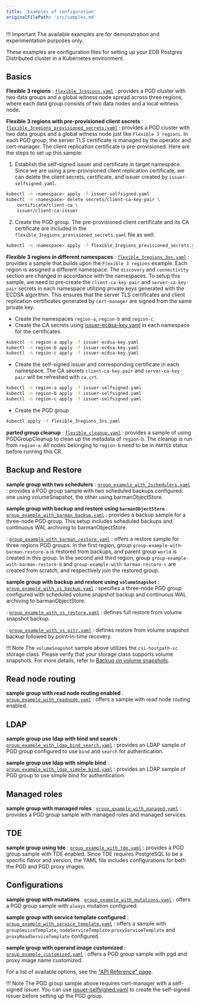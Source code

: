 ```yaml
---
title: 'Examples of configuration'
originalFilePath: 'src/samples.md'
---
```


!!! Important
    The available examples are for demonstration and
    experimentation purposes only.

These examples are configuration files for setting up
your EDB Postgres Distributed cluster in a Kubernetes environment.

## Basics

**Flexible 3 regions**
:  [`flexible_3regions.yaml`](../samples/flexible_3regions.yaml)
 : provides a PGD cluster with two data groups and a global witness node spread across three
  regions, where each data group consists of two data nodes and a local witness
  node.

**Flexible 3 regions with pre-provisioned client secrets**
:  [`flexible_3regions_provisioned_secrets.yaml`](../samples/flexible_3regions_provisioned_secrets.yaml)
:  provides a PGD cluster with two data groups and a global witness node just like `Flexible 3 regions`.
  In each PGD group, the server TLS certificate is managed by the operator and cert-manager. The
  client replication certificate is pre-provisioned. Here are the steps to set up this sample:

1.  Establish the self-signed issuer and certificate in target namespace. Since we are using a pre-provisioned
    client replication certificate, we can delete the client secrets, certificate, and issuer created by
    `issuer-selfsigned.yaml`.

```sh
kubectl -n <namespace> apply -f issuer-selfsigned.yaml
kubectl -n <namespace> delete secrets/client-ca-key-pair \
    certificate/client-ca \
    issuer/client-ca-issuer
```

2.  Create the PGD group. The pre-provisioned client certificate and its CA certificate are
    included in the `flexible_3regions_previsioned_secrets.yaml` file as well.

```sh
kubectl -n <namespace> apply -f flexible_3regions_previsioned_secrets.yaml
```

**Flexible 3 regions in different namespaces**
:  [`flexible_3regions_3ns.yaml`](../samples/flexible_3regions_3ns.yaml)
:  provides a sample that builds upon the `Flexible 3 regions` example.
  Each region is assigned
  a different namespace. The `discovery` and `connectivity` section are changed
  in accordance with the namespaces. To setup this sample, we need to pre-create the
  `client-ca-key-pair` and `server-ca-key-pair` secrets in each namespace utilizing
  private keys generated with the ECDSA algorithm. This ensures that the server TLS certificates
  and client replication certificates generated by `cert-manager` are signed from the same
  private key.

-   Create the namespaces `region-a`, `region-b` and `region-c`.
-   Create the CA secrets using [issuer-ecdsa-key.yaml](../samples/issuer-ecdsa-key.yaml) in each namespace for the certificates.

```sh
kubectl -n region-a apply -f issuer-ecdsa-key.yaml
kubectl -n region-b apply -f issuer-ecdsa-key.yaml
kubectl -n region-c apply -f issuer-ecdsa-key.yaml
```

-   Create the self-signed issuer and corresponding certificate in each namespace. The CA secrets
    `client-ca-key-pair` and `server-ca-key-pair` will be refreshed with `ca.crt`.

```sh
kubectl -n region-a apply -f issuer-selfsigned.yaml
kubectl -n region-b apply -f issuer-selfsigned.yaml
kubectl -n region-c apply -f issuer-selfsigned.yaml
```

-   Create the PGD group

```sh
kubectl apply -f flexible_3regions_3ns.yaml
```

**parted group cleanup**
:  [`flexible_cleanup.yaml`](../samples/flexible_cleanup.yaml)
:  provides a sample of using PGDGroupCleanup to clean up the metadata of `region-b`. The cleanup
  is run from `region-a`. All nodes belonging to `region-b` need to be in `PARTED` status
  before running this CR.

## Backup and Restore

**sample group with two schedulers**
:  [`group_example_with_2schedulers.yaml`](../samples/group_example_with_2schedulers.yaml)
:  provides a PGD group sample with two scheduled backups configured:
  one using volumeSnapshot, the other using barmanObjectStore.

**sample group with backup and restore using `barmanObjectStore`**
:  [`group_example_with_barman_backup.yaml`](../samples/group_example_with_barman_backup.yaml)
:  provides a backup sample for a three-node PGD group. This setup includes
  scheduled backups and continuous WAL archiving to barmanObjectStore.

:  [`group_example_with_barman_restore.yaml`](../samples/group_example_with_barman_restore.yaml)
:  offers a restore sample for three regions PGD groups.
  In the first region, group
  `group-example-with-barman-restore-a` is restored from backups, and parent group `world`
  is created in this group. In the second and third region, group `group-example-with-barman-restore-b`
  and `group-example-with-barman-restore-c` are created from scratch, and respectively join the
  restored group.

**sample group with backup and restore using `volumeSnapshot`**
:  [`group_example_with_vs_backup.yaml`](../samples/group_example_with_vs_backup.yaml)
:  specifies a three-node PGD group configured with scheduled volume snapshot backup
  and continuous WAL archiving to barmanObjectStore.

:  [`group_example_with_vs_restore.yaml`](../samples/group_example_with_vs_restore.yaml)
:  defines full restore from volume snapshot backup.

:  [`group_example_with_vs_pitr.yaml`](../samples/group_example_with_vs_pitr.yaml)
:  defines restore from volume snapshot backup followed by point-in-time recovery.

!!! Note
    The `volumeSnapshot` sample above utilizes the `csi-hostpath-sc` storage class.
    Please verify that your storage class supports volume snapshots. For more details, refer to [Backup on volume snapshots](/postgres_for_kubernetes/latest/backup_volumesnapshot).

## Read node routing

**sample group with read node routing enabled**
:  [`group_example_with_readnode.yaml`](../samples/group_example_with_readnode.yaml)
:  offers a sample with read node routing enabled.

## LDAP

**sample group use ldap with bind and search**
:  [`group_example_with_ldap_bind_search.yaml`](../samples/group_example_with_ldap_bind_search.yaml)
:  provides an LDAP sample of PGD group configured to use `bind` and `search` for authentication.

**sample group use ldap with simple bind**
:  [`group_example_with_ldap_simple_bind.yaml`](../samples/group_example_with_ldap_simple_bind.yaml)
:  provides an LDAP sample of PGD group to use simple bind for authentication.

## Managed roles

**sample group with managed roles**
:  [`group_example_with_managed.yaml`](../samples/group_example_with_managed.yaml)
:  provides a PGD group sample with managed roles and managed services.

## TDE

**sample group using tde**
:  [`group_example_with_tde.yaml`](../samples/group_example_with_tde.yaml)
:  provides a PGD group sample with TDE enabled. Since TDE requires PostgreSQL
  to be a specific flavor and version, the YAML file includes configurations for both
  the PGD and PGD proxy images.

## Configurations

**sample group with mutations**
: [`group_example_with_mutations.yaml`](../samples/group_example_with_mutations.yaml)
: offers a PGD group sample with `always` mutation configured.

**sample group with service template configured**
: [`group_example_with_service_template.yaml`](../samples/group_example_with_service_template.yaml)
:  offers a sample with `groupSeviceTemplate`, `nodeServiceTemplate` `proxyServiceTemplate`
  and `proxyReadServiceTemplate` configured.

**sample group with operand image customized**
: [`group_example_customized.yaml`](../samples/group_example_customized.yaml)
: offers a PGD group sample with pgd and proxy image name customized.

For a list of available options, see the ["API Reference" page](pg4k-pgd.v1beta1.md).

!!! Note
    The PGD group sample above requires cert-manager with a self-signed issuer.
    You can use [issuer-selfsigned.yaml](../samples/issuer-selfsigned.yaml)
    to create the self-signed issuer before setting up the PGD group.
